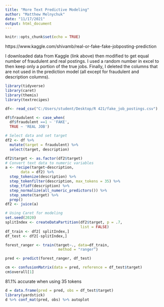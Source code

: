 ```yaml
---
title: "More Text Predictive Modeling"
author: "Matthew Melnychuk"
date: "11/17/2021"
output: html_document
---
```


```r
knitr::opts_chunk$set(echo = TRUE)
```

https://www.kaggle.com/shivamb/real-or-fake-fake-jobposting-prediction

I downloaded data from Kaggle (link above) then modified to get equal number of fraudulent and real postings. I used a random number in excel to then keep only a portion of the true jobs. Finally, I deleted the columns that are not used in the prediction model (all except for fraudulent and description columns).

```r
library(tidyverse)
library(caret)
library(themis)
library(textrecipes)
```


```r
df<- read_csv("C:/Users/student/Desktop/R 421/fake_job_postings.csv")

df$fraudulent <- case_when(
  df$fraudulent ==1 ~ 'FAKE',
  TRUE ~ 'REAL JOB')

# Select data and set target 
df2 <- df %>% 
  mutate(target = fraudulent) %>% 
  select(target, description) 

df2$target <- as.factor(df2$target)
# Convert text data to numeric variables
a <- recipe(target~description,
       data = df2) %>% 
  step_tokenize(description) %>% 
  step_tokenfilter(description, max_tokens = 35) %>% 
  step_tfidf(description) %>% 
  step_normalize(all_numeric_predictors()) %>% 
  step_smote(target) %>% 
  prep()
df2 <- juice(a)

# Using Caret for modeling
set.seed(2020)
splitIndex <- createDataPartition(df2$target, p = .7, 
                                  list = FALSE)
df_train <- df2[ splitIndex,]
df_test <- df2[-splitIndex,]

forest_ranger <- train(target~., data=df_train, 
                        method = "ranger")

pred <- predict(forest_ranger, df_test)

cm <- confusionMatrix(data = pred, reference = df_test$target)
cm$overall[1]

```
81.1% accurate when using 35 tokens

```r
d = data.frame(pred = pred, obs = df_test$target)
library(yardstick)
d %>% conf_mat(pred, obs) %>% autoplot
```

